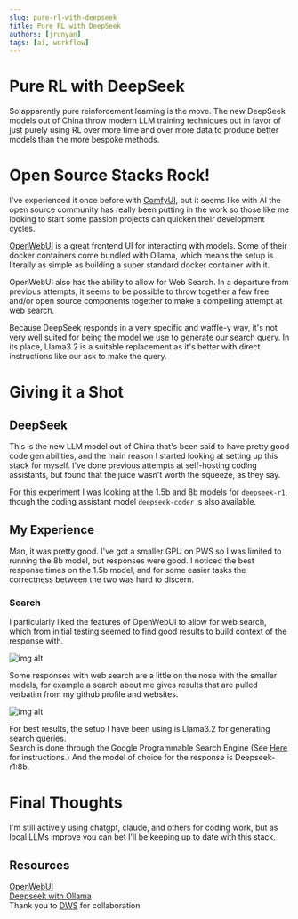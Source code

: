 ---
slug: pure-rl-with-deepseek
title: Pure RL with DeepSeek
authors: [jrunyan]
tags: [ai, workflow]
---

# Pure RL with DeepSeek
So apparently pure reinforcement learning is the move. The new DeepSeek models out of China throw modern LLM training 
techniques out in favor of just purely using RL over more time and over more data to produce better models than the more bespoke methods.

# Open Source Stacks Rock!
I've experienced it once before with [ComfyUI](https://jake.runyan.dev/blog/sdxl-pipeline), but it seems like with AI the open source 
community has really been putting in the work so those like me looking to start some passion projects can quicken their development cycles.

[OpenWebUI](https://github.com/ml-explore/OpenWebUI) is a great frontend UI for interacting with models. Some of their docker containers
come bundled with Ollama, which means the setup is literally as simple as building a super standard docker container with it. 

OpenWebUI also has the ability to allow for Web Search. In a departure from previous attempts, it seems to be possible to throw together
a few free and/or open source components together to make a compelling attempt at web search.

Because DeepSeek responds in a very specific and waffle-y way, it's not very well suited for being the model we use to generate our 
search query. In its place, Llama3.2 is a suitable replacement as it's better with direct instructions like our ask to make the query.

# Giving it a Shot

## DeepSeek
This is the new LLM model out of China that's been said to have pretty good code gen abilities, and the main reason I started looking 
at setting up this stack for myself. I've done previous attempts at self-hosting coding assistants, but found that the juice wasn't
worth the squeeze, as they say. 

For this experiment I was looking at the 1.5b and 8b models for `deepseek-r1`, though the coding assistant model `deepseek-coder` is also available.

## My Experience 
Man, it was pretty good. I've got a smaller GPU on PWS so I was limited to running the 8b model, but responses were good. I noticed
the best response times on the 1.5b model, and for some easier tasks the correctness between the two was hard to discern.

### Search
I particularly liked the features of OpenWebUI to allow for web search, which from initial testing seemed to find good results to build
context of the response with.

![img alt](./web-search.png)

Some responses with web search are a little on the nose with the smaller models, for example a search about me gives results that are pulled 
verbatim from my github profile and websites.

![img alt](./jake.png)

For best results, the setup I have been using is Llama3.2 for generating search queries.  
Search is done through the Google Programmable Search Engine (See [Here](https://docs.openwebui.com/tutorials/integrations/web_search/#google-pse-api) for instructions.)
And the model of choice for the response is Deepseek-r1:8b.

# Final Thoughts
I'm still actively using chatgpt, claude, and others for coding work, but as local LLMs improve you can bet I'll be keeping up to date with this stack. 

## Resources
[OpenWebUI](https://github.com/ml-explore/OpenWebUI)  
[Deepseek with Ollama](https://ollama.ai/library/deepseek-coder)  
Thank you to [DWS](https://dws.rip) for collaboration  

